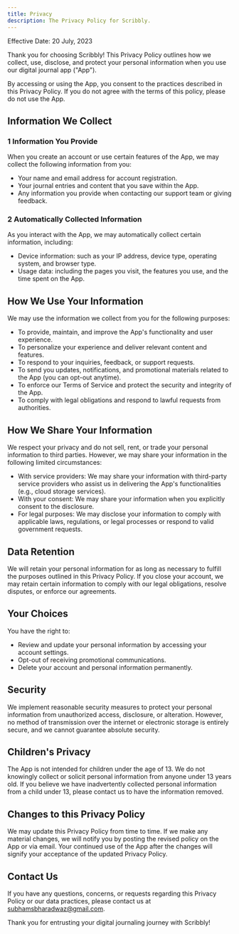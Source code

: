 ```yaml
---
title: Privacy
description: The Privacy Policy for Scribbly.
---
```


Effective Date: 20 July, 2023

Thank you for choosing Scribbly! This Privacy Policy outlines how we collect, use, disclose, and protect your personal information when you use our digital journal app ("App").

By accessing or using the App, you consent to the practices described in this Privacy Policy. If you do not agree with the terms of this policy, please do not use the App.

## Information We Collect

### 1 Information You Provide

When you create an account or use certain features of the App, we may collect the following information from you:

- Your name and email address for account registration.
- Your journal entries and content that you save within the App.
- Any information you provide when contacting our support team or giving feedback.

### 2 Automatically Collected Information

As you interact with the App, we may automatically collect certain information, including:

- Device information: such as your IP address, device type, operating system, and browser type.
- Usage data: including the pages you visit, the features you use, and the time spent on the App.

## How We Use Your Information

We may use the information we collect from you for the following purposes:

- To provide, maintain, and improve the App's functionality and user experience.
- To personalize your experience and deliver relevant content and features.
- To respond to your inquiries, feedback, or support requests.
- To send you updates, notifications, and promotional materials related to the App (you can opt-out anytime).
- To enforce our Terms of Service and protect the security and integrity of the App.
- To comply with legal obligations and respond to lawful requests from authorities.

## How We Share Your Information

We respect your privacy and do not sell, rent, or trade your personal information to third parties. However, we may share your information in the following limited circumstances:

- With service providers: We may share your information with third-party service providers who assist us in delivering the App's functionalities (e.g., cloud storage services).
- With your consent: We may share your information when you explicitly consent to the disclosure.
- For legal purposes: We may disclose your information to comply with applicable laws, regulations, or legal processes or respond to valid government requests.

## Data Retention

We will retain your personal information for as long as necessary to fulfill the purposes outlined in this Privacy Policy. If you close your account, we may retain certain information to comply with our legal obligations, resolve disputes, or enforce our agreements.

## Your Choices

You have the right to:

- Review and update your personal information by accessing your account settings.
- Opt-out of receiving promotional communications.
- Delete your account and personal information permanently.

## Security

We implement reasonable security measures to protect your personal information from unauthorized access, disclosure, or alteration. However, no method of transmission over the internet or electronic storage is entirely secure, and we cannot guarantee absolute security.

## Children's Privacy

The App is not intended for children under the age of 13. We do not knowingly collect or solicit personal information from anyone under 13 years old. If you believe we have inadvertently collected personal information from a child under 13, please contact us to have the information removed.

## Changes to this Privacy Policy

We may update this Privacy Policy from time to time. If we make any material changes, we will notify you by posting the revised policy on the App or via email. Your continued use of the App after the changes will signify your acceptance of the updated Privacy Policy.

## Contact Us

If you have any questions, concerns, or requests regarding this Privacy Policy or our data practices, please contact us at [subhamsbharadwaz@gmail.com](mailto:subhamsbharadwaz@gmail.com).

Thank you for entrusting your digital journaling journey with Scribbly!
